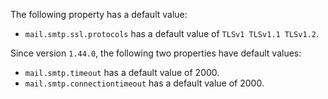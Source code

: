 
The following property has a default value:
  * `mail.smtp.ssl.protocols` has a default value of `TLSv1 TLSv1.1 TLSv1.2`.
    
Since version `1.44.0`, the following two properties have default values:
  * `mail.smtp.timeout` has a default value of <InlineFieldValue>2000</InlineFieldValue>.
  * `mail.smtp.connectiontimeout` has a default value of <InlineFieldValue>2000</InlineFieldValue>.
